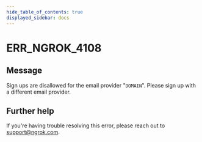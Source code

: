 ```yaml
---
hide_table_of_contents: true
displayed_sidebar: docs
---
```



# ERR_NGROK_4108

## Message

Sign ups are disallowed for the email provider "`DOMAIN`". Please sign up with a different email provider.

<ErrorDetails error="err_ngrok_4108" />

## Further help

If you're having trouble resolving this error, please reach out to [support@ngrok.com](mailto:support@ngrok.com?subject=Help%20with%20ERR_NGROK_4108).
